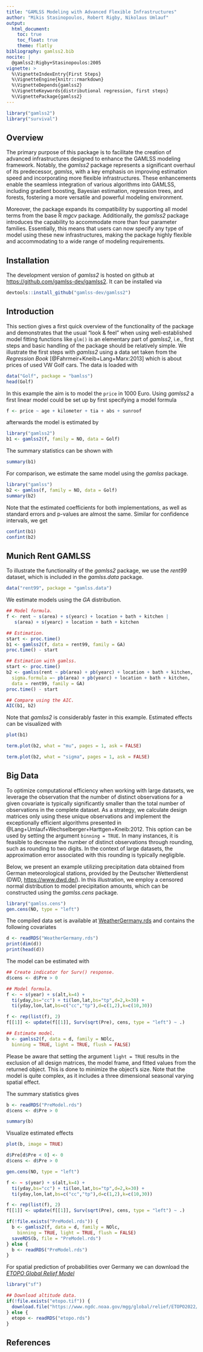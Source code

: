 ```yaml
---
title: "GAMLSS Modeling with Advanced Flexible Infrastructures"
author: "Mikis Stasinopoulos, Robert Rigby, Nikolaus Umlauf"
output:
  html_document:
    toc: true
    toc_float: true
    theme: flatly
bibliography: gamlss2.bib
nocite: |
  @gamlss2:Rigby+Stasinopoulos:2005
vignette: >
  %\VignetteIndexEntry{First Steps}
  %\VignetteEngine{knitr::rmarkdown}
  %\VignetteDepends{gamlss2}
  %\VignetteKeywords{distributional regression, first steps}
  %\VignettePackage{gamlss2}
---
```


```r
library("gamlss2")
library("survival")
```

## Overview 

The primary purpose of this package is to facilitate the creation of advanced infrastructures
designed to enhance the GAMLSS modeling framework. Notably, the _gamlss2_ package represents a
significant overhaul of its predecessor, _gamlss_, with a key emphasis on improving estimation
speed and incorporating more flexible infrastructures. These enhancements enable the seamless
integration of various algorithms into GAMLSS, including gradient boosting, Bayesian estimation,
regression trees, and forests, fostering a more versatile and powerful modeling environment.

Moreover, the package expands its compatibility by supporting all model terms from the base
R _mgcv_ package. Additionally, the _gamlss2_ package introduces the capability to
accommodate more than four parameter families. Essentially, this means that users can now
specify any type of model using these new infrastructures, making the package highly
flexible and accommodating to a wide range of modeling requirements.

## Installation

The development version of _gamlss2_ is hosted on github at
<https://github.com/gamlss-dev/gamlss2>.
It can be installed via

```r
devtools::install_github("gamlss-dev/gamlss2")
```

## Introduction

This section gives a first quick overview of the functionality of the package and
demonstrates that the usual "look & feel" when using well-established model fitting 
functions like `glm()` is an elementary part of _gamlss2_, i.e., first steps and
basic handling of the package should be relatively simple. We illustrate the first steps
with _gamlss2_ using a data set taken from the _Regression Book_ [@Fahrmeir+Kneib+Lang+Marx:2013]
which is about prices of used VW Golf cars. The data is loaded with
```r
data("Golf", package = "bamlss")
head(Golf)
```
In this example the aim is to model the `price` in 1000 Euro. Using _gamlss2_ a first
linear model could be set up by first specifying a model formula
```r
f <- price ~ age + kilometer + tia + abs + sunroof
```
afterwards the model is estimated by
```r
library("gamlss2")
b1 <- gamlss2(f, family = NO, data = Golf)
```
The summary statistics can be shown with
```r
summary(b1)
```
For comparison, we estimate the same model using the _gamlss_ package.
```r
library("gamlss")
b2 <- gamlss(f, family = NO, data = Golf)
summary(b2)
```
Note that the estimated coefficients for both implementations, as well as standard errors
and p-values are almost the same. Similar for confidence intervals, we get
```r
confint(b1)
confint(b2)
```

## Munich Rent GAMLSS

To illustrate the functionality of the _gamlss2_ package, we use the _rent99_ dataset,
which is included in the _gamlss.data_ package.
```r
data("rent99", package = "gamlss.data")
```
We estimate models using the _GA_ distribution.
```r
## Model formula.
f <- rent ~ s(area) + s(yearc) + location + bath + kitchen |
   s(area) + s(yearc) + location + bath + kitchen

## Estimation.
start <- proc.time()
b1 <- gamlss2(f, data = rent99, family = GA)
proc.time() - start

## Estimation with gamlss.
start <- proc.time()
b2 <- gamlss(rent ~ pb(area) + pb(yearc) + location + bath + kitchen,
  sigma.formula =~ pb(area) + pb(yearc) + location + bath + kitchen,
  data = rent99, family = GA)
proc.time() - start

## Compare using the AIC.
AIC(b1, b2)
```
Note that _gamlss2_ is considerably faster in this example. Estimated effects
can be visualized with
```r
plot(b1)
```
```r
term.plot(b2, what = "mu", pages = 1, ask = FALSE)
```
```r
term.plot(b2, what = "sigma", pages = 1, ask = FALSE)
```

## Big Data

To optimize computational efficiency when working with large datasets, we leverage the
observation that the number of distinct observations for a given covariate is typically
significantly smaller than the total number of observations in the complete dataset. As a strategy,
we calculate design matrices only using these unique observations and implement the
exceptionally efficient algorithms presented in
@Lang+Umlauf+Wechselberger+Harttgen+Kneib:2012. This option can be used by setting
the argument `binning = TRUE`. In many instances, it is feasible to decrease the number of
distinct observations through rounding, such as rounding to two digits. In the context of
large datasets, the approximation error associated with this rounding is typically negligible.

Below, we present an example utilizing precipitation data obtained from German meteorological
stations, provided by the Deutscher Wetterdienst (DWD, [https://www.dwd.de/](https://www.dwd.de/)).
In this illustration, we employ a censored normal distribution to model precipitation amounts,
which can be constructed using the _gamlss.cens_ package.
```r
library("gamlss.cens")
gen.cens(NO, type = "left")
```
The compiled data set is available at
[WeatherGermany.rds](https://fileshare.uibk.ac.at/f/795c0a9739de4e06b3a5/?dl=1)
and contains the following covariates
```r
d <- readRDS("WeatherGermany.rds")
print(dim(d))
print(head(d))
```
The model can be estimated with
```r
## Create indicator for Surv() response.
d$cens <- d$Pre > 0

## Model formula.
f <- ~ s(year) + s(alt,k=4) +
  ti(yday,bs="cc") + ti(lon,lat,bs="tp",d=2,k=30) +
  ti(yday,lon,lat,bs=c("cc","tp"),d=c(1,2),k=c(10,30))

f <- rep(list(f), 2)
f[[1]] <- update(f[[1]], Surv(sqrt(Pre), cens, type = "left") ~ .)

## Estimate model.
b <- gamlss2(f, data = d, family = NOlc,
  binning = TRUE, light = TRUE, flush = FALSE)
```
Please be aware that setting the argument `light = TRUE` results in the exclusion of all
design matrices, the model frame, and fitted values from the returned object.
This is done to minimize the object's size. Note that the model is quite complex, as it includes
a three dimensional seasonal varying spatial effect.

The summary statistics gives
```r
b <- readRDS("PreModel.rds")
d$cens <- d$Pre > 0
```
```r
summary(b)
```
Visualize estimated effects
```r
plot(b, image = TRUE)
```

```r
d$Pre[d$Pre < 0] <- 0
d$cens <- d$Pre > 0

gen.cens(NO, type = "left")

f <- ~ s(year) + s(alt,k=4) +
  ti(yday,bs="cc") + ti(lon,lat,bs="tp",d=2,k=30) +
  ti(yday,lon,lat,bs=c("cc","tp"),d=c(1,2),k=c(10,30))

f <- rep(list(f), 2)
f[[1]] <- update(f[[1]], Surv(sqrt(Pre), cens, type = "left") ~ .)

if(!file.exists("PreModel.rds")) {
  b <- gamlss2(f, data = d, family = NOlc,
    binning = TRUE, light = TRUE, flush = FALSE)
  saveRDS(b, file = "PreModel.rds")
} else {
  b <- readRDS("PreModel.rds")
}
```

For spatial prediction of probabilities over Germany we can download the
[_ETOPO Global Relief Model_](https://www.ncei.noaa.gov/products/etopo-global-relief-model)

```r
library("sf")

## Download altitude data.
if(!file.exists("etopo.tif")) {
  download.file("https://www.ngdc.noaa.gov/mgg/global/relief/ETOPO2022/data/30s/30s_bed_elev_gtif/ETOPO_2022_v1_30s_N90W180_bed.tif", "etopo.tif")
} else {
  etopo <- readRDS("etopo.rds")
}


```

## References
